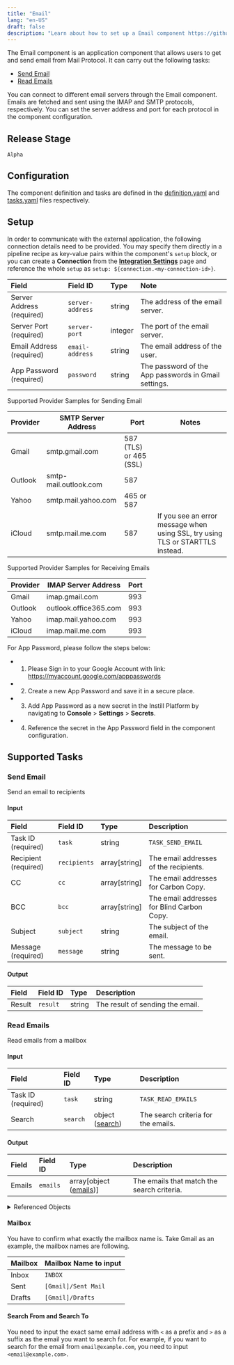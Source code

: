 ```yaml
---
title: "Email"
lang: "en-US"
draft: false
description: "Learn about how to set up a Email component https://github.com/instill-ai/instill-core"
---
```


The Email component is an application component that allows users to get and send email from Mail Protocol.
It can carry out the following tasks:
- [Send Email](#send-email)
- [Read Emails](#read-emails)

You can connect to different email servers through the Email component.
Emails are fetched and sent using the IMAP and SMTP protocols, respectively. You can set the server address and port for each protocol in the component configuration.


## Release Stage

`Alpha`



## Configuration

The component definition and tasks are defined in the [definition.yaml](https://github.com/instill-ai/pipeline-backend/blob/main/pkg/component/application/email/v0/config/definition.yaml) and [tasks.yaml](https://github.com/instill-ai/pipeline-backend/blob/main/pkg/component/application/email/v0/config/tasks.yaml) files respectively.




## Setup


In order to communicate with the
external application, the following connection details need to be
provided. You may specify them directly in a pipeline recipe as key-value pairs
within the component's `setup` block, or you can create a **Connection** from
the [**Integration Settings**](https://docs.instill-ai.com/docs/set-up-component)
page and reference the whole `setup` as `setup:
${connection.<my-connection-id>}`.

<div class="markdown-col-no-wrap" data-col-1 data-col-2>

| Field | Field ID | Type | Note |
| :--- | :--- | :--- | :--- |
| Server Address (required) | `server-address` | string | The address of the email server. |
| Server Port (required) | `server-port` | integer | The port of the email server. |
| Email Address (required) | `email-address` | string | The email address of the user. |
| App Password (required) | `password` | string | The password of the App passwords in Gmail settings. |

</div>

Supported Provider Samples for Sending Email

| Provider | SMTP Server Address | Port | Notes |
| --- | --- | --- | --- |
| Gmail | smtp.gmail.com | 587 (TLS) or 465 (SSL) ||
| Outlook | smtp-mail.outlook.com | 587 ||
| Yahoo | smtp.mail.yahoo.com | 465 or 587 ||
| iCloud | smtp.mail.me.com | 587 | If you see an error message when using SSL, try using TLS or STARTTLS instead. |


Supported Provider Samples for Receiving Emails

| Provider | IMAP Server Address | Port |
| --- | --- | --- |
| Gmail | imap.gmail.com | 993 |
| Outlook | outlook.office365.com | 993 |
| Yahoo | imap.mail.yahoo.com | 993 |
| iCloud | imap.mail.me.com | 993 |


For App Password, please follow the steps below:
 - 1. Please Sign in to your Google Account with link: https://myaccount.google.com/apppasswords
 - 2. Create a new App Password and save it in a secure place.
 - 3. Add App Password as a new secret in the Instill Platform by navigating to **Console** > **Settings** > **Secrets**.
 - 4. Reference the secret in the App Password field in the component configuration.




## Supported Tasks

### Send Email

Send an email to recipients

<h4 id="send-email-input">Input</h4>
<div class="markdown-col-no-wrap" data-col-1 data-col-2>

| Field | Field ID | Type | Description |
| :--- | :--- | :--- | :--- |
| Task ID (required) | `task` | string | `TASK_SEND_EMAIL` |
| Recipient (required) | `recipients` | array[string] | The email addresses of the recipients. |
| CC | `cc` | array[string] | The email addresses for Carbon Copy. |
| BCC | `bcc` | array[string] | The email addresses for Blind Carbon Copy. |
| Subject | `subject` | string | The subject of the email. |
| Message (required) | `message` | string | The message to be sent. |
</div>

<h4 id="send-email-output">Output</h4>
<div class="markdown-col-no-wrap" data-col-1 data-col-2>

| Field | Field ID | Type | Description |
| :--- | :--- | :--- | :--- |
| Result | `result` | string | The result of sending the email. |
</div>


### Read Emails

Read emails from a mailbox

<h4 id="read-emails-input">Input</h4>
<div class="markdown-col-no-wrap" data-col-1 data-col-2>

| Field | Field ID | Type | Description |
| :--- | :--- | :--- | :--- |
| Task ID (required) | `task` | string | `TASK_READ_EMAILS` |
| Search | `search` | object ([search](#read-emails-search)) | The search criteria for the emails. |
</div>

<h4 id="read-emails-output">Output</h4>
<div class="markdown-col-no-wrap" data-col-1 data-col-2>

| Field | Field ID | Type | Description |
| :--- | :--- | :--- | :--- |
| Emails | `emails` | array[object ([emails](#read-emails-emails))] | The emails that match the search criteria. |
</div>

<details>
<summary> Referenced Objects</summary>
<h4 id="read-emails-emails">Emails <sup><small><small>Referenced in <a href="#read-emails-output">Output</a></small></small></sup></h4>

The emails that match the search criteria.

<div class="markdown-col-no-wrap" data-col-1 data-col-2>

| Field | Field ID | Type | Note |
| :--- | :--- | :--- | :--- |
| Date | `date` | string | The date the email was sent. |
| From | `from` | string | The email address of the sender. |
| To | `to` | array[string] | The email addresses of the recipient. |
| Subject | `subject` | string | The subject of the email. |
| Message | `message` | string | The message of the email. |
</div>

<h4 id="read-emails-search">Search <sup><small><small>Referenced in <a href="#read-emails-input">Input</a></small></small></sup></h4>

The search criteria for the emails.

<div class="markdown-col-no-wrap" data-col-1 data-col-2>

| Field | Field ID | Type | Note |
| :--- | :--- | :--- | :--- |
| Mailbox | `mailbox` | string | The mailbox to search for emails. |
| Search From | `search-from` | string | Search for emails from a specific email address. |
| Search To | `search-to` | string | Search for emails to a specific email address. |
| Search Subject | `search-subject` | string | Search for emails with a specific subject. |
| Limit | `limit` | integer | The maximum number of emails to search for. |
| Search Date | `date` | string | Search for emails with the date the email was sent. |
| Search Message | `search-email-message` | string | Search for emails with a specific message. |
</div>

</details>

#### Mailbox

You have to confirm what exactly the mailbox name is.
Take Gmail as an example, the mailbox names are following.

| Mailbox | Mailbox Name to input |
| :--- | :--- |
| Inbox | `INBOX` |
| Sent | `[Gmail]/Sent Mail` |
| Drafts | `[Gmail]/Drafts` |


#### Search From and Search To
You need to input the exact same email address with `<` as a prefix and `>` as a suffix as the email you want to search for.
For example, if you want to search for the email from `email@example.com`, you need to input `<email@example.com>`.


